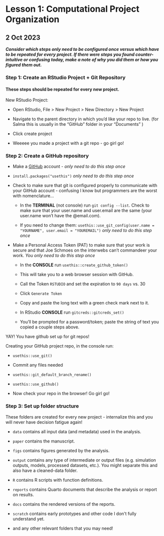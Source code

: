 # Lesson 1: Computational Project Organization

## 2 Oct 2023

***Consider which steps only need to be configured once versus which have to be repeated for every project. If there were steps you found counter-intuitive or confusing today, make a note of why you did them or how you figured them out.***

### Step 1: Create an RStudio Project + Git Repository

#### These steps should be repeated for every new project. 

New RStudio Project:

-   Open RStudio, File \> New Project \> New Directory \> New Project

-   Navigate to the parent directory in which you'd like your repo to live. (for Salma this is usually in the "GitHub" folder in your "Documents" )

-   Click create project

-   Weeeee you made a project with a git repo - go girl go!

### Step 2: Create a GitHub repository

-   Make a [GitHub](http://github.com/) account - *only need to do this step once*

-   `install.packages("usethis")` *only need to do this step once*

-   Check to make sure that git is configured properly to communicate with your GitHub account - confusing I know but programmers are the worst with nomenclature...

    -   In the **TERMINAL** (not console) run `git config --list`. Check to make sure that your user.name and user.email are the same (your user.name won't have the @email.com).

    -   If you need to change them: `usethis::use_git_config(user.name = "YOURNAME", user.email = "YOUREMAIL")` *only need to do this step once*

-   Make a Personal Access Token (PAT) to make sure that your work is secure and that Joe Schmoes on the interwebs can't commandeer your work. *You* *only need to do this step once*

    -   In the **CONSOLE** run `usethis::create_github_token()`

    -   This will take you to a web browser session with GitHub.

    -   Call the Token `RSTUDIO` and set the expiration to `90 days` vs. 30

    -   Click `Generate Token`

    -   Copy and paste the long text with a green check mark next to it.

    -   In RStudio **CONSOLE** run `gitcreds::gitcreds_set()`

    -   You'll be prompted for a password/token; paste the string of text you copied a couple steps above.

YAY! You have github set up for git repos!

Creating your GitHub project repo, in the console run:

-   `usethis::use_git()`

-   Commit any files needed

-   `usethis::git_default_branch_rename()`

-   `usethis::use_github()`

-   Now check your repo in the browser! Go girl go!

### Step 3: Set up folder structure

These folders are created for every new project - internalize this and you will never have decision fatigue again!

-   `data` contains all input data (and metadata) used in the analysis.

-   `paper` contains the manuscript.

-   `figs` contains figures generated by the analysis.

-   `output` contains any type of intermediate or output files (e.g. simulation outputs, models, processed datasets, etc.). You might separate this and also have a cleaned-data folder.

-   `R` contains R scripts with function definitions.

-   `reports` contains Quarto documents that describe the analysis or report on results.

-   `docs` contains the rendered versions of the reports.

-   `scratch` contains early prototypes and other code I don\'t fully understand yet.

-   and any other relevant folders that you may need!
